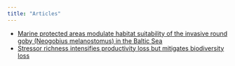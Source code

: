 ```yaml
---
title: "Articles"
---
```


- [Marine protected areas modulate habitat suitability of the invasive round goby (Neogobius melanostomus) in the Baltic Sea](articles/Holmes%20et%20al_2019_Marine%20protected%20areas%20modulate%20habitat%20suitability%20of%20the%20invasive%20round%20goby.pdf)
- [Stressor richness intensifies productivity loss but mitigates biodiversity loss](articles/Holmes%20et%20al_2021_Stressor%20richness%20intensifies%20productivity%20loss%20but%20mitigates%20biodiversity%20loss.pdf)
